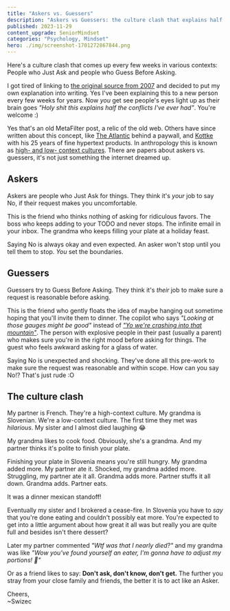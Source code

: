 ```yaml
---
title: "Askers vs. Guessers"
description: "Askers vs Guessers: the culture clash that explains half the conflicts you've ever had"
published: 2023-11-29
content_upgrade: SeniorMindset
categories: "Psychology, Mindset"
hero: ./img/screenshot-1701272867844.png
---
```


Here's a culture clash that comes up every few weeks in various contexts: People who Just Ask and people who Guess Before Asking.

I got tired of linking to [the original source from 2007](https://ask.metafilter.com/55153/Whats-the-middle-ground-between-FU-and-Welcome) and decided to put my own explanation into writing. Yes I've been explaining this to a new person every few weeks for years. Now _you_ get see people's eyes light up as their brain goes _"Holy shit this explains half the conflicts I've ever had"_. You're welcome :)

Yes that's an old MetaFilter post, a relic of the old web. Others have since written about this concept, like [The Atlantic](https://www.theatlantic.com/national/archive/2010/05/askers-vs-guessers/340891/) behind a paywall, and [Kottke](https://kottke.org/10/06/askers-vs-guessers) with his 25 years of fine hypertext products. In anthropology this is known as [high- and low- context cultures](https://en.wikipedia.org/wiki/High-context_and_low-context_cultures). There are papers about askers vs. guessers, it's not just something the internet dreamed up.

## Askers

Askers are people who Just Ask for things. They think it's _your_ job to say No, if their request makes you uncomfortable.

This is the friend who thinks nothing of asking for ridiculous favors. The boss who keeps adding to your TODO and never stops. The infinite email in your inbox. The grandma who keeps filling your plate at a holiday feast.

Saying No is always okay and even expected. An asker won't stop until you tell them to stop. _You_ set the boundaries.

## Guessers

Guessers try to Guess Before Asking. They think it's _their_ job to make sure a request is reasonable before asking.

This is the friend who gently floats the idea of maybe hanging out sometime hoping that you'll invite them to dinner. The copilot who says _"Looking at those gauges might be good"_ instead of [_"Yo we're crashing into that mountain"_](https://en.wikipedia.org/wiki/Korean_Air_Flight_801). The person with explosive people in their past (usually a parent) who makes sure you're in the right mood before asking for things. The guest who feels awkward asking for a glass of water.

Saying No is unexpected and shocking. They've done all this pre-work to make sure the request was reasonable and within scope. How can you say No!? That's just rude :O

## The culture clash

My partner is French. They're a high-context culture. My grandma is Slovenian. We're a low-context culture. The first time they met was _hilarious_. My sister and I almost died laughing 😂

My grandma likes to cook food. Obviously, she's a grandma. And my partner thinks it's polite to finish your plate.

Finishing your plate in Slovenia means you're still hungry. My grandma added more. My partner ate it. Shocked, my grandma added more. Struggling, my partner ate it all. Grandma adds more. Partner stuffs it all down. Grandma adds. Partner eats.

It was a dinner mexican standoff!

Eventually my sister and I brokered a cease-fire. In Slovenia you have to _say_ that you're done eating and couldn't possibly eat more. You're expected to get into a little argument about how great it all was but really you are quite full and besides isn't there dessert?

Later my partner commented _"Wtf was that I nearly died?"_ and my grandma was like _"Wow you've found yourself an eater, I'm gonna have to adjust my portions! 🤩"_

Or as a friend likes to say: **Don't ask, don't know, don't get.** The further you stray from your close family and friends, the better it is to act like an Asker.

Cheers,<br/>
~Swizec
